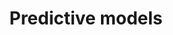 ---
title: 'Predictive models'
description: 'A modern visual advanced analytics platform for your business'
---